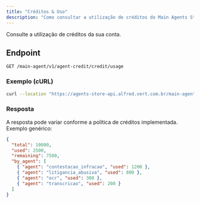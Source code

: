 ```yaml
---
title: "Créditos & Uso"
description: "Como consultar a utilização de créditos do Main Agents Store."
---
```


Consulte a utilização de créditos da sua conta.

## Endpoint

```
GET /main-agent/v1/agent-credit/credit/usage
```

### Exemplo (cURL)
```bash
curl --location "https://agents-store-api.alfred.vert.com.br/main-agent/v1/agent-credit/credit/usage"   --header "accept: application/json"   --header "Authorization: Bearer <JWT>"
```

### Resposta
A resposta pode variar conforme a política de créditos implementada. Exemplo genérico:

```json
{
  "total": 10000,
  "used": 2500,
  "remaining": 7500,
  "by_agent": [
    { "agent": "contestacao_infracao", "used": 1200 },
    { "agent": "litigancia_abusiva", "used": 800 },
    { "agent": "ocr", "used": 300 },
    { "agent": "transcricao", "used": 200 }
  ]
}
```
